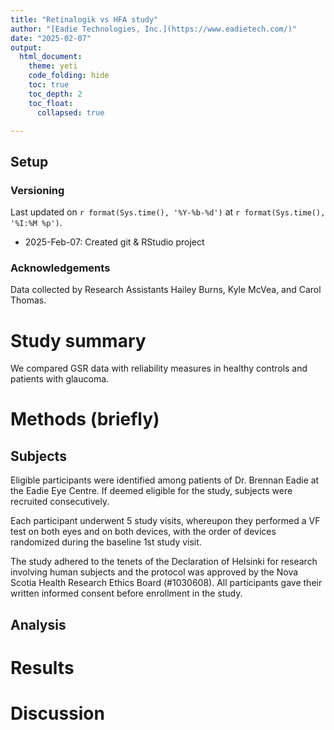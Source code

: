 ```yaml
---
title: "Retinalogik vs HFA study"
author: "[Eadie Technologies, Inc.](https://www.eadietech.com/)"
date: "2025-02-07"
output: 
  html_document:
    theme: yeti
    code_folding: hide
    toc: true
    toc_depth: 2
    toc_float: 
      collapsed: true

---
```


## Setup

### Versioning

Last updated on `r format(Sys.time(), '%Y-%b-%d')` at `r format(Sys.time(), '%I:%M %p')`.

* 2025-Feb-07: Created git & RStudio project

### Acknowledgements
Data collected by Research Assistants Hailey Burns, Kyle McVea, and Carol Thomas.

# Study summary
We compared GSR data with reliability measures in healthy controls and patients with glaucoma.

# Methods (briefly)
## Subjects

Eligible participants were identified among patients of Dr. Brennan Eadie at the Eadie Eye Centre. If deemed eligible for the study, subjects were recruited consecutively.

Each participant underwent 5 study visits, whereupon they performed a VF test on both eyes and on both devices, with the order of devices randomized during the baseline 1st study visit.

The study adhered to the tenets of the Declaration of Helsinki for research involving human subjects and the protocol was approved by the Nova Scotia Health Research Ethics Board (#1030608). All participants gave their written informed consent before enrollment in the study.

## Analysis

# Results

# Discussion